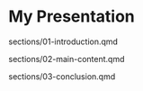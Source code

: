# My Presentation

::: include
sections/01-introduction.qmd
:::

::: include
sections/02-main-content.qmd
:::

::: include
sections/03-conclusion.qmd
:::